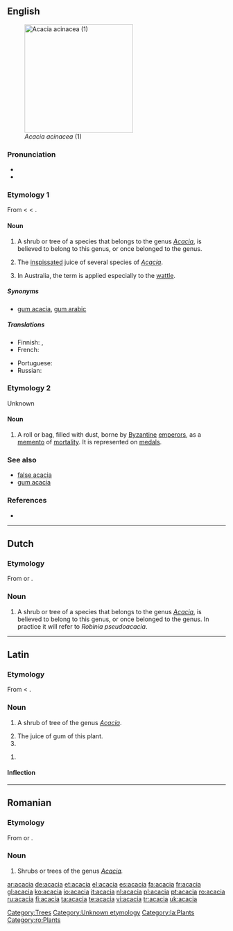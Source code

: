 {{see|Acacia}}
{{wikipedia}}
{{commons|Acacia}}
==English==
[[Image:Acacia_acinacea_01.jpg|thumb|right|250px|''Acacia acinacea'' (1)]]

===Pronunciation===
* {{audio|en-us-acacia.ogg|Audio (US)}}
* {{rhymes|eɪʃə}}

===Etymology 1===
From {{L.}} {{term|acacia|lang=la}} < {{AGr.}} {{term|sc=polytonic|ἀκακία|tr=akakia|lang=grc}} < {{term|sc=polytonic|ἀκή|tr=akē||point|lang=grc}}.

====Noun====
{{en-noun|s|-}}

# {{botany|countable}} A shrub or tree of a species that belongs to the genus ''[[Acacia]]'', is believed to belong to this genus, or once belonged to the genus.
# {{pharmacy|uncountable}} The [[inspissated]] juice of several species of ''[[Acacia]]''.
# In Australia, the term is applied especially to the [[wattle]].

=====Synonyms=====
* {{sense|medical: juice of several species of Acacia}} [[gum acacia]], [[gum arabic]]

=====Translations=====
{{trans-top|shrub or tree}}
* Finnish: {{t-|fi|akasia}} {{qualifier|official}}, {{t-|fi|akaasia}} {{qualifier|unofficial}}
* French: {{t+|fr|acacia|m}}
{{trans-mid}}
* Portuguese: {{t+|pt|acácia|f}}
* Russian: {{t+|ru|акация|f|tr=akátsija|sc=Cyrl}}
{{trans-bottom}}

{{trans-top|inspissated juice of ''Acacia''}}
{{trans-mid}}
{{trans-bottom}}

{{trans-top|in Australia, the wattle}}
{{trans-mid}}
{{trans-bottom}}

===Etymology 2===
Unknown

====Noun====
{{en-noun}}

# {{context|antiquities}} A roll or bag, filled with dust, borne by [[Byzantine]] [[emperor]]s, as a [[memento]] of [[mortality]]. It is represented on [[medal]]s.

===See also===
* [[false acacia]]
* [[gum acacia]]

===References===
* {{R:1913}}

[[Category:Trees]]
[[Category:Unknown etymology]]

----

==Dutch==

===Etymology===
From {{L.|nl}} {{term|acacia|lang=la}} or {{F.|nl}} {{term|acacia|lang=fr}}.

===Noun===
{{infl|nl|noun|g=m|g2=f}}

# {{botany|lang=nl}} A shrub or tree of a species that belongs to the genus ''[[Acacia]]'', is believed to belong to this genus, or once belonged to the genus. In practice it will refer to ''Robinia pseudoacacia''.

----

==Latin==

===Etymology===
From {{AGr.|la}} {{term|sc=polytonic|ἀκακία|tr=akakia|lang=grc}} < {{term|sc=polytonic|ἀκή|tr=akē||point|lang=grc}}.

===Noun===
{{la-noun|acācia|acaciae#Latin|acāciae|f|first}}

# {{botany|lang=la}} A shrub of tree of the genus ''[[Acacia]]''.
# The juice of gum of this plant.
# {{inflection of|acacia#Latin|acācia|voc|s}}

{{infl|la|noun form|head=acāciā|g=f}}

# {{inflection of|acacia#Latin|acācia|abl|s}}

====Inflection====
{{ladecl1}}
{{la-decl-1st|acaci|acāci}}

[[Category:la:Plants]]

----

==Romanian==

===Etymology===
From {{L.|ro}} {{term|acacia|lang=la}} or {{F.|ro}} {{term|acacia|lang=fr}}.

===Noun===
{{infl|ro|noun}}

# Shrubs or trees of the genus ''[[Acacia]].''

[[Category:ro:Plants]]

[[ar:acacia]]
[[de:acacia]]
[[et:acacia]]
[[el:acacia]]
[[es:acacia]]
[[fa:acacia]]
[[fr:acacia]]
[[gl:acacia]]
[[ko:acacia]]
[[io:acacia]]
[[it:acacia]]
[[nl:acacia]]
[[pl:acacia]]
[[pt:acacia]]
[[ro:acacia]]
[[ru:acacia]]
[[fi:acacia]]
[[ta:acacia]]
[[te:acacia]]
[[vi:acacia]]
[[tr:acacia]]
[[uk:acacia]]